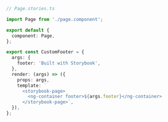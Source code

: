 ```ts
// Page.stories.ts

import Page from './page.component';

export default {
  component: Page,
};

export const CustomFooter = {
  args: {
    footer: 'Built with Storybook',
  },
  render: (args) => ({
    props: args,
    template: `
      <storybook-page>
        <ng-container footer>${args.footer}</ng-container>
      </storybook-page>`,
  }),
};
```
